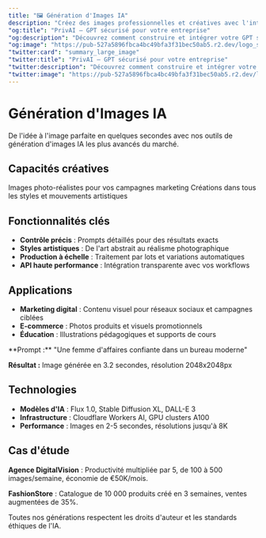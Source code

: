 ```yaml
---
title: "🖼️ Génération d'Images IA"
description: "Créez des images professionnelles et créatives avec l'intelligence artificielle"
"og:title": "PrivAI – GPT sécurisé pour votre entreprise"
"og:description": "Découvrez comment construire et intégrer votre GPT sécurisé avec PrivAI."
"og:image": "https://pub-527a5896fbca4bc49bfa3f31bec50ab5.r2.dev/logo_square.png"
"twitter:card": "summary_large_image"
"twitter:title": "PrivAI – GPT sécurisé pour votre entreprise"
"twitter:description": "Découvrez comment construire et intégrer votre GPT sécurisé avec PrivAI."
"twitter:image": "https://pub-527a5896fbca4bc49bfa3f31bec50ab5.r2.dev/logo_square.png"
---
```


# Génération d'Images IA

De l'idée à l'image parfaite en quelques secondes avec nos outils de génération d'images IA les plus avancés du marché.

## Capacités créatives

<CardGroup cols={2}>
  <Card title="Photographie réaliste" icon="camera">
    Images photo-réalistes pour vos campagnes marketing
  </Card>
  <Card title="Illustrations artistiques" icon="paint-brush">
    Créations dans tous les styles et mouvements artistiques
  </Card>
</CardGroup>

## Fonctionnalités clés

- **Contrôle précis** : Prompts détaillés pour des résultats exacts
- **Styles artistiques** : De l'art abstrait au réalisme photographique
- **Production à échelle** : Traitement par lots et variations automatiques
- **API haute performance** : Intégration transparente avec vos workflows

## Applications

- **Marketing digital** : Contenu visuel pour réseaux sociaux et campagnes ciblées
- **E-commerce** : Photos produits et visuels promotionnels
- **Éducation** : Illustrations pédagogiques et supports de cours

<Expandable title="Exemple de génération">
  **Prompt :** "Une femme d'affaires confiante dans un bureau moderne"

  **Résultat :** Image générée en 3.2 secondes, résolution 2048x2048px
</Expandable>

## Technologies

- **Modèles d'IA** : Flux 1.0, Stable Diffusion XL, DALL-E 3
- **Infrastructure** : Cloudflare Workers AI, GPU clusters A100
- **Performance** : Images en 2-5 secondes, résolutions jusqu'à 8K

## Cas d'étude

**Agence DigitalVision** : Productivité multipliée par 5, de 100 à 500 images/semaine, économie de €50K/mois.

**FashionStore** : Catalogue de 10 000 produits créé en 3 semaines, ventes augmentées de 35%.

<Note>
  Toutes nos générations respectent les droits d'auteur et les standards éthiques de l'IA.
</Note>